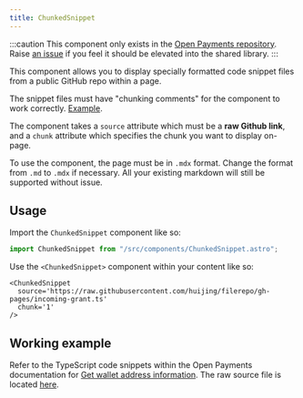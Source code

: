 ```yaml
---
title: ChunkedSnippet
---
```


:::caution
This component only exists in the [Open Payments repository](https://github.com/interledger/open-payments/tree/main/docs/src/components). Raise [an issue](https://github.com/interledger/docs-design-system/issues/new?assignees=&labels=enhancement&projects=&template=feature_request.yml&title=%5BFEATURE%5D+%3Ctitle%3E) if you feel it should be elevated into the shared library.
:::

This component allows you to display specially formatted code snippet files from a public GitHub repo within a page. 

The snippet files must have "chunking comments" for the component to work correctly. [Example](https://raw.githubusercontent.com/interledger/open-payments-snippets/main/wallet-address/wallet-address-get.ts).

The component takes a `source` attribute which must be a **raw Github link**, and a `chunk` attribute which specifies the chunk you want to display on-page.

To use the component, the page must be in `.mdx` format. Change the format from `.md` to `.mdx` if necessary. All your existing markdown will still be supported without issue.

## Usage

Import the `ChunkedSnippet` component like so:

```jsx
import ChunkedSnippet from "/src/components/ChunkedSnippet.astro";
```

Use the `<ChunkedSnippet>` component within your content like so:

```
<ChunkedSnippet
  source='https://raw.githubusercontent.com/huijing/filerepo/gh-pages/incoming-grant.ts'
  chunk='1'
/>
```

## Working example

Refer to the TypeScript code snippets within the Open Payments documentation for [Get wallet address information](https://openpayments.guide/snippets/wallet-get-info/#prerequisites). The raw source file is located [here](https://raw.githubusercontent.com/interledger/open-payments-snippets/main/wallet-address/wallet-address-get.ts).
